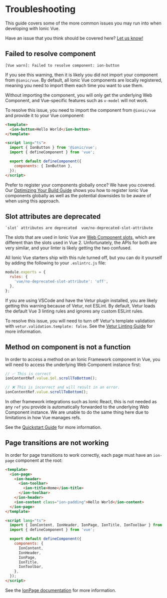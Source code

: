 # Troubleshooting

This guide covers some of the more common issues you may run into when developing with Ionic Vue.

Have an issue that you think should be covered here? <a href="https://github.com/ionic-team/ionic-docs/issues/new?assignees=&labels=content&template=content-issue.md&title=" target="_blank" rel="noopener">Let us know!</a>

## Failed to resolve component

```shell
[Vue warn]: Failed to resolve component: ion-button
```

If you see this warning, then it is likely you did not import your component from `@ionic/vue`. By default, all Ionic Vue components are locally registered, meaning you need to import them each time you want to use them.

Without importing the component, you will only get the underlying Web Component, and Vue-specific features such as `v-model` will not work.

To resolve this issue, you need to import the component from `@ionic/vue` and provide it to your Vue component:

```html
<template>
  <ion-button>Hello World</ion-button>
</template>

<script lang="ts">
  import { IonButton } from '@ionic/vue';
  import { defineComponent } from 'vue';

  export default defineComponent({
    components: { IonButton },
  });
</script>
```

Prefer to register your components globally once? We have you covered. Our [Optimizing Your Build Guide](quickstart.mdx#optimizing-your-build) shows you how to register Ionic Vue components globally as well as the potential downsides to be aware of when using this approach.

## Slot attributes are deprecated

```shell
`slot` attributes are deprecated  vue/no-deprecated-slot-attribute
```

The slots that are used in Ionic Vue are <a href="https://developer.mozilla.org/en-US/docs/Web/Web_Components/Using_templates_and_slots" target="_blank" rel="noopener">Web Component slots</a>, which are different than the slots used in Vue 2. Unfortunately, the APIs for both are very similar, and your linter is likely getting the two confused.

All Ionic Vue starters ship with this rule turned off, but you can do it yourself by adding the following to your `.eslintrc.js` file:

```js
module.exports = {
  rules: {
    'vue/no-deprecated-slot-attribute': 'off',
  },
};
```

If you are using VSCode and have the Vetur plugin installed, you are likely getting this warning because of Vetur, not ESLint. By default, Vetur loads the default Vue 3 linting rules and ignores any custom ESLint rules.

To resolve this issue, you will need to turn off Vetur's template validation with `vetur.validation.template: false`. See the <a href="https://vuejs.github.io/vetur/guide/linting-error.html#linting" target="_blank" rel="noopener">Vetur Linting Guide</a> for more information.

## Method on component is not a function

In order to access a method on an Ionic Framework component in Vue, you will need to access the underlying Web Component instance first:

```js
// ✅ This is correct
ionContentRef.value.$el.scrollToBottom();

// ❌ This is incorrect and will result in an error.
ionContentRef.value.scrollToBottom();
```

In other framework integrations such as Ionic React, this is not needed as any `ref` you provide is automatically forwarded to the underlying Web Component instance. We are unable to do the same thing here due to limitations in how Vue manages refs.

See the [Quickstart Guide](quickstart.mdx#calling-methods-on-components) for more information.

## Page transitions are not working

In order for page transitions to work correctly, each page must have an `ion-page` component at the root:

```html
<template>
  <ion-page>
    <ion-header>
      <ion-toolbar>
        <ion-title>Home</ion-title>
      </ion-toolbar>
    </ion-header>
    <ion-content class="ion-padding">Hello World</ion-content>
  </ion-page>
</template>

<script lang="ts">
  import { IonContent, IonHeader, IonPage, IonTitle, IonToolbar } from '@ionic/vue';
  import { defineComponent } from 'vue';

  export default defineComponent({
    components: {
      IonContent,
      IonHeader,
      IonPage,
      IonTitle,
      IonToolbar,
    },
  });
</script>
```

See the [IonPage documentation](navigation.mdx#ionpage) for more information.
